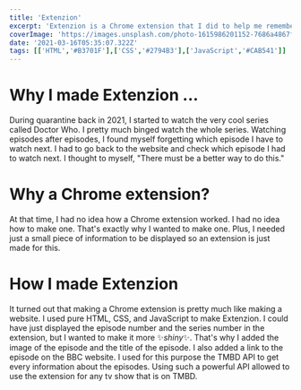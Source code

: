 ```yaml
---
title: 'Extenzion'
excerpt: 'Extenzion is a Chrome extension that I did to help me remember which episodes I have to watch next in a tv show.'
coverImage: 'https://images.unsplash.com/photo-1615986201152-7686a4867f30?ixlib=rb-1.2.1&ixid=MnwxMjA3fDB8MHxwaG90by1wYWdlfHx8fGVufDB8fHx8&auto=format&fit=crop&w=1025&q=80'
date: '2021-03-16T05:35:07.322Z'
tags: [['HTML','#B3701F'],['CSS','#2794B3'],['JavaScript','#CAB541']]
---
```


# Why I made Extenzion ...

During quarantine back in 2021, I started to watch the very cool series called Doctor Who. I pretty much binged watch the whole series.
Watching episodes after episodes, I found myself forgetting which episode I have to watch next. I had to go back to the website and check
which episode I had to watch next. I thought to myself, "There must be a better way to do this."

# Why a Chrome extension?

At that time, I had no idea how a Chrome extension worked. I had no idea how to make one. That's exactly why I wanted to make one.
Plus, I needed just a small piece of information to be displayed so an extension is just made for this.

# How I made Extenzion

It turned out that making a Chrome extension is pretty much like making a website. I used pure HTML, CSS, and JavaScript to make Extenzion.
I could have just displayed the episode number and the series number in the extension, but I wanted to make it more ✨<i>shiny</i>✨.
That's why I added the image of the episode and the title of the episode. I also added a link to the episode on the BBC website.
I used for this purpose the TMBD API to get every information about the episodes. Using such a powerful API allowed to use
the extension for any tv show that is on TMBD.